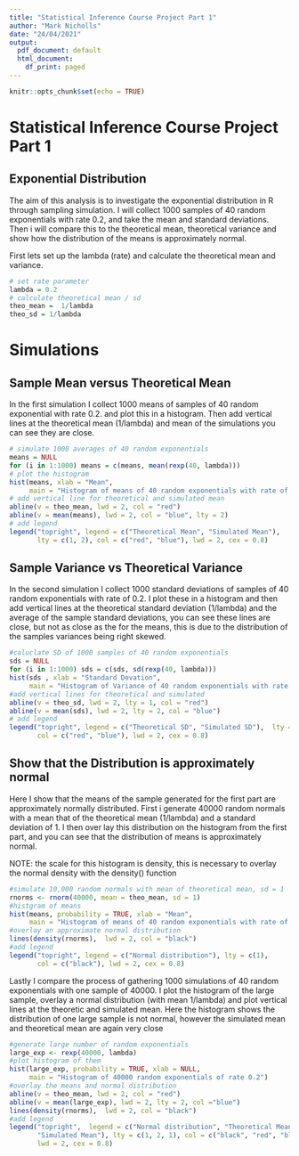 ```yaml
---
title: "Statistical Inference Course Project Part 1"
author: "Mark Nicholls"
date: "24/04/2021"
output:
  pdf_document: default
  html_document:
    df_print: paged
---
```


```r
knitr::opts_chunk$set(echo = TRUE)
```

# Statistical Inference Course Project Part 1  

## Exponential Distribution  

The aim of this analysis is to investigate the exponential distribution in R through sampling simulation. I will collect 1000 samples of 40 random exponentials with rate 0.2, and take the mean and standard deviations. Then i will compare this to the theoretical mean, theoretical variance and show how the distribution of the means is approximately normal.  

First lets set up the lambda (rate) and calculate the theoretical mean and variance. 
```r
# set rate parameter
lambda = 0.2
# calculate theoretical mean / sd
theo_mean =  1/lambda
theo_sd = 1/lambda
```
# Simulations  

## Sample Mean versus Theoretical Mean  

In the first simulation I collect 1000 means of samples of 40 random exponential with rate 0.2. and plot this in a histogram. Then add vertical lines at the theoretical mean (1/lambda) and mean of the simulations you can see they are  close.
```r
# simulate 1000 averages of 40 random exponentials
means = NULL
for (i in 1:1000) means = c(means, mean(rexp(40, lambda)))
# plot the histogram
hist(means, xlab = "Mean",
     main = "Histogram of means of 40 random exponentials with rate of 0.2")
# add vertical line for theoretical and simulated mean
abline(v = theo_mean, lwd = 2, col = "red")
abline(v = mean(means), lwd = 2, col = "blue", lty = 2)
# add legend
legend("topright", legend = c("Theoretical Mean", "Simulated Mean"),
       lty = c(1, 2), col = c("red", "blue"), lwd = 2, cex = 0.8)
```

## Sample Variance vs Theoretical Variance  

In the second simulation I collect 1000 standard deviations of samples of 40 random exponentials with rate of 0.2. I plot these in a histogram and then add vertical lines at the theoretical standard deviation (1/lambda) and the average of the sample standard deviations, you can see these lines are close, but not as close as the for the means, this is due to the distribution of the samples variances being right skewed.
```r
#caluclate SD of 1000 samples of 40 random exponentials
sds = NULL
for (i in 1:1000) sds = c(sds, sd(rexp(40, lambda)))
hist(sds , xlab = "Standard Devation", 
     main = "Histogram of Variance of 40 random exponentials with rate of 0.2")
#add vertical lines for theoretical and simulated 
abline(v = theo_sd, lwd = 2, lty = 1, col = "red")
abline(v = mean(sds), lwd = 2, lty = 2, col = "blue")
# add legend
legend("topright", legend = c("Theoretical SD", "Simulated SD"),  lty = c(1, 2), 
       col = c("red", "blue"), lwd = 2, cex = 0.8)
```

## Show that the Distribution is approximately normal  

Here I show that the means of the sample generated for the first part are approximately normally distributed. First i generate 40000 random normals with a mean that of the theoretical mean (1/lambda) and a standard deviation of 1. I then over lay this distribution on the histogram from the first part, and you can see that the distribution of means is approximately normal.

NOTE: the scale for this histogram is density, this is necessary to overlay the normal density with the density() function
```r
#simulate 10,000 random normals with mean of theoretical mean, sd = 1
rnorms <- rnorm(40000, mean = theo_mean, sd = 1)
#histgram of means
hist(means, probability = TRUE, xlab = "Mean",
     main = "Histogram of means of 40 random exponentials with rate of 0.2")
#overlay an approximate normal distribution
lines(density(rnorms),  lwd = 2, col = "black")
#add legend
legend("topright", legend = c("Normal distribution"), lty = c(1), 
       col = c("black"), lwd = 2, cex = 0.8)
```
Lastly I compare the process of gathering 1000 simulations of 40 random exponentials with one sample of 40000. I plot the histogram of the large sample, overlay a normal distribution (with mean 1/lambda) and plot vertical lines at the theoretic and simulated mean. Here the histogram shows the distribution of one large sample is not normal, however the simulated mean and theoretical mean are again very close
```r
#generate large number of random exponentials
large_exp <- rexp(40000, lambda)
#plot histogram of them
hist(large_exp, probability = TRUE, xlab = NULL,
     main = "Histogram of 40000 random exponentials of rate 0.2")
#overlay the means and normal distribution
abline(v = theo_mean, lwd = 2, col = "red")
abline(v = mean(large_exp), lwd = 2, lty = 2, col ="blue")
lines(density(rnorms),  lwd = 2, col = "black")
#add legend
legend("topright",  legend = c("Normal distribution", "Theoretical Mean",
       "Simulated Mean"), lty = c(1, 2, 1), col = c("black", "red", "blue"),
       lwd = 2, cex = 0.8)
```


